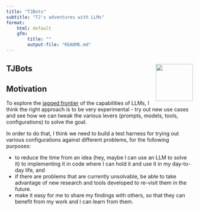 ```yaml
---
title: "TJBots"
subtitle: "TJ's adventures with LLMs"
format:
    html: default
    gfm:
        title: ""
        output-file: "README.md"
---
```

::: {.content-visible when-format="gfm"}
# TJBots <img src="assets/logo/tjbots.png" style="display:block;" align="right" height="100"/>
:::

## Motivation

To explore the [jagged frontier](https://www.oneusefulthing.org/p/centaurs-and-cyborgs-on-the-jagged) of the capabilities of LLMs, I think the right approach is to be very experimental - try out new use cases and see how we can tweak the various levers (prompts, models, tools, configurations) to solve the goal. 

In order to do that, I think we need to build a test harness for trying out various configurations against different problems, for the following purposes:

- to reduce the time from an idea (hey, maybe I can use an LLM to solve it) to implementing it in code where I can hold it and use it in my day-to-day life, and 
- if there are problems that are currently unsolvable, be able to take advantage of new research and tools developed to re-visit them in the future. 
- make it easy for me to share my findings with others, so that they can benefit from my work and I can learn from them.
